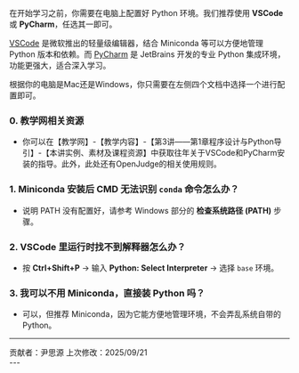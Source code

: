 在开始学习之前，你需要在电脑上配置好 Python 环境。我们推荐使用 **VSCode** 或 **PyCharm**，任选其一即可。 

[VSCode](https://code.visualstudio.com) 是微软推出的轻量级编辑器，结合 Miniconda 等可以方便地管理 Python 版本和依赖。而 [PyCharm](https://www.jetbrains.com/pycharm/) 是 JetBrains 开发的专业 Python 集成环境，功能更强大，适合深入学习。

根据你的电脑是Mac还是Windows，你只需要在左侧四个文档中选择一个进行配置即可。

  
### 0. 教学网相关资源
- 你可以在【教学网】-【教学内容】-【第3讲——第1章程序设计与Python导引】-【本讲实例、素材及课程资源】中获取往年关于VSCode和PyCharm安装的指导。此外，此处还有OpenJudge的相关使用规则。

### 1. Miniconda 安装后 CMD 无法识别 `conda` 命令怎么办？
- 说明 PATH 没有配置好，请参考 Windows 部分的 **检查系统路径 (PATH)** 步骤。

### 2. VSCode 里运行时找不到解释器怎么办？
- 按 **Ctrl+Shift+P** → 输入 **Python: Select Interpreter** → 选择 `base` 环境。

### 3. 我可以不用 Miniconda，直接装 Python 吗？
- 可以，但推荐 Miniconda，因为它能方便地管理环境，不会弄乱系统自带的 Python。

---
<div className="text-center text-xs text-gray-400 mt-10">
  贡献者：尹思源  
  上次修改：2025/09/21
</div>
---